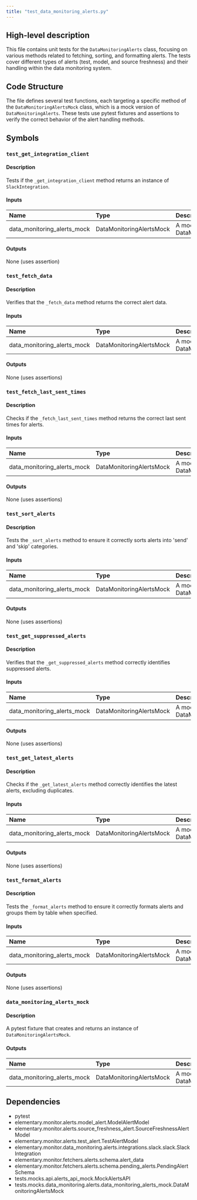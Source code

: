 ```yaml
---
title: "test_data_monitoring_alerts.py"
---
```


## High-level description
This file contains unit tests for the `DataMonitoringAlerts` class, focusing on various methods related to fetching, sorting, and formatting alerts. The tests cover different types of alerts (test, model, and source freshness) and their handling within the data monitoring system.

## Code Structure
The file defines several test functions, each targeting a specific method of the `DataMonitoringAlertsMock` class, which is a mock version of `DataMonitoringAlerts`. These tests use pytest fixtures and assertions to verify the correct behavior of the alert handling methods.

## Symbols

### `test_get_integration_client`
#### Description
Tests if the `_get_integration_client` method returns an instance of `SlackIntegration`.

#### Inputs
| Name | Type | Description |
|:-----|:-----|:------------|
| data_monitoring_alerts_mock | DataMonitoringAlertsMock | A mock instance of DataMonitoringAlerts |

#### Outputs
None (uses assertion)

### `test_fetch_data`
#### Description
Verifies that the `_fetch_data` method returns the correct alert data.

#### Inputs
| Name | Type | Description |
|:-----|:-----|:------------|
| data_monitoring_alerts_mock | DataMonitoringAlertsMock | A mock instance of DataMonitoringAlerts |

#### Outputs
None (uses assertions)

### `test_fetch_last_sent_times`
#### Description
Checks if the `_fetch_last_sent_times` method returns the correct last sent times for alerts.

#### Inputs
| Name | Type | Description |
|:-----|:-----|:------------|
| data_monitoring_alerts_mock | DataMonitoringAlertsMock | A mock instance of DataMonitoringAlerts |

#### Outputs
None (uses assertions)

### `test_sort_alerts`
#### Description
Tests the `_sort_alerts` method to ensure it correctly sorts alerts into 'send' and 'skip' categories.

#### Inputs
| Name | Type | Description |
|:-----|:-----|:------------|
| data_monitoring_alerts_mock | DataMonitoringAlertsMock | A mock instance of DataMonitoringAlerts |

#### Outputs
None (uses assertions)

### `test_get_suppressed_alerts`
#### Description
Verifies that the `_get_suppressed_alerts` method correctly identifies suppressed alerts.

#### Inputs
| Name | Type | Description |
|:-----|:-----|:------------|
| data_monitoring_alerts_mock | DataMonitoringAlertsMock | A mock instance of DataMonitoringAlerts |

#### Outputs
None (uses assertions)

### `test_get_latest_alerts`
#### Description
Checks if the `_get_latest_alerts` method correctly identifies the latest alerts, excluding duplicates.

#### Inputs
| Name | Type | Description |
|:-----|:-----|:------------|
| data_monitoring_alerts_mock | DataMonitoringAlertsMock | A mock instance of DataMonitoringAlerts |

#### Outputs
None (uses assertions)

### `test_format_alerts`
#### Description
Tests the `_format_alerts` method to ensure it correctly formats alerts and groups them by table when specified.

#### Inputs
| Name | Type | Description |
|:-----|:-----|:------------|
| data_monitoring_alerts_mock | DataMonitoringAlertsMock | A mock instance of DataMonitoringAlerts |

#### Outputs
None (uses assertions)

### `data_monitoring_alerts_mock`
#### Description
A pytest fixture that creates and returns an instance of `DataMonitoringAlertsMock`.

#### Outputs
| Name | Type | Description |
|:-----|:-----|:------------|
| data_monitoring_alerts_mock | DataMonitoringAlertsMock | A mock instance of DataMonitoringAlerts |

## Dependencies
- pytest
- elementary.monitor.alerts.model_alert.ModelAlertModel
- elementary.monitor.alerts.source_freshness_alert.SourceFreshnessAlertModel
- elementary.monitor.alerts.test_alert.TestAlertModel
- elementary.monitor.data_monitoring.alerts.integrations.slack.slack.SlackIntegration
- elementary.monitor.fetchers.alerts.schema.alert_data
- elementary.monitor.fetchers.alerts.schema.pending_alerts.PendingAlertSchema
- tests.mocks.api.alerts_api_mock.MockAlertsAPI
- tests.mocks.data_monitoring.alerts.data_monitoring_alerts_mock.DataMonitoringAlertsMock